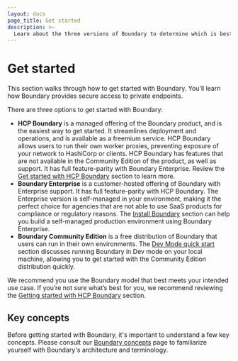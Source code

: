 ```yaml
---
layout: docs
page_title: Get started
description: >-
  Learn about the three versions of Boundary to determine which is best for your needs and find more information to help you get started using Boundary.
---
```


# Get started

This section walks through how to get started with Boundary. You’ll learn how
Boundary provides secure access to private endpoints.

There are three options to get started with Boundary:

- **HCP Boundary** is a managed offering of the Boundary product, and is the
  easiest way to get started. It streamlines deployment and operations, and is
  available as a freemium service. HCP Boundary allows users to run their own
  worker proxies, preventing exposure of your network to HashiCorp or clients.
  HCP Boundary has features that are not available in the Community Edition of the product, as well as support.
  It has full feature-parity with Boundary Enterprise.
  Review the [Get
  started with HCP Boundary](/boundary/docs/getting-started/deploy-and-login) section to
  learn more.
- **Boundary Enterprise** is a customer-hosted offering of Boundary with Enterprise support.
It has full feature-parity with HCP Boundary.
The Enterprise version is self-managed in your environment, making it the perfect choice for agencies that are not able to use SaaS products for compliance or regulatory reasons.
The [Install Boundary](/boundary/docs/install-boundary) section can help you build a self-managed production environment using Boundary Enterprise.
- **Boundary Community Edition** is a free distribution of Boundary that users can run
  in their own environments. The [Dev Mode quick start](/boundary/docs/oss/installing/dev-mode) section discusses running Boundary
  in Dev mode on your local machine, allowing you to get started with the Community Edition distribution quickly.

We recommend you use the Boundary model that best meets your intended use case.
If you’re not sure what’s best for you, we recommend reviewing the [Getting
started with HCP Boundary](/boundary/docs/getting-started/deploy-and-login) section.

## Key concepts

Before getting started with Boundary, it's important to understand a few key
concepts. Please consult our [Boundary concepts](/boundary/docs/concepts) page to
familiarize yourself with Boundary's architecture and terminology.
